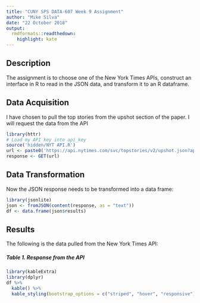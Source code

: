 ```yaml
---
title: "CUNY SPS DATA-607 Week 9 Assignment"
author: "Mike Silva"
date: "22 October 2018"
output:
  rmdformats::readthedown:
    highlight: kate
---
```


## Description

The assignment is to choose one of the New York Times APIs, construct an interface in R to read in the JSON data, and transform it to an R dataframe.

## Data Acquisition

I have chosen to pull the top stories from the upshot section of the paper.  I will request the data from the API

```r
library(httr)
# Load my API key into api_key
source('hidden/NYT API.R')
url <- paste0('https://api.nytimes.com/svc/topstories/v2/upshot.json?api-key=', api_key)
response <- GET(url)
```

## Data Transformation

Now the JSON response needs to be transformed into a data frame:

```r
library(jsonlite)
json <- fromJSON(content(response, as = "text"))
df <- data.frame(json$results)
```

## Results

The following is the data pulled from the New York Times API:

##### Table 1. Response from the API
```r
library(kableExtra)
library(dplyr)
df %>%
  kable() %>%
  kable_styling(bootstrap_options = c("striped", "hover", "responsive"))
```

